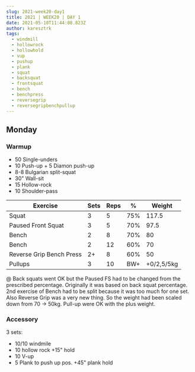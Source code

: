 ```yaml
---
slug: 2021-week20-day1
title: 2021 | WEEK20 | DAY 1
date: 2021-05-10T11:44:08.823Z
author: karesztrk
tags:
  - windmill
  - hollowrock
  - hollowhold
  - vup
  - pushup
  - plank
  - squat
  - backsquat
  - frontsquat
  - bench
  - benchpress
  - reversegrip
  - reversegripbenchpullup
---
```

## Monday

### Warmup

* 50 Single-unders
* 10 Push-up + 5 Diamon push-up
* 8-8 Bulgarian split-squat
* 30" Wall-sit
* 15 Hollow-rock
* 10 Shoulder-pass

| Exercise                 | Sets | Reps | %   | Weight     |
| ------------------------ | ---- | ---- | --- | ---------- |
| Squat                    | 3    | 5    | 75% | 117.5      |
| Paused Front Squat       | 3    | 5    | 70% | 97.5       |
| Bench                    | 2    | 8    | 70% | 80         |
| Bench                    | 2    | 12   | 60% | 70         |
| Reverse Grip Bench Press | 2+   | 8    | 60% | 50         |
| Pullups                  | 3    | 10   | BW+ | +0/2,5/5kg |

@ Back squats went OK but the Paused FS had to be changed from the prescribed percentage. Originally it was based on back squat percentage. 2nd exercise of Bench had to be split because it was too much for one set. Also Reverse Grip was a very new thing. So the weight had been scaled down from 70 -> 50kg. Pull-up were OK with the plus weight.

### Accessory

3 sets:

* 10/10 windmile
* 10 hollow rock +15" hold
* 10 V-up
* 5 Plank to push up pos. +45" plank hold